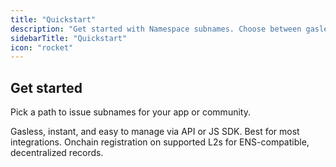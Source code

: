 ```yaml
---
title: "Quickstart"
description: "Get started with Namespace subnames. Choose between gasless offchain or onchain subname registration for your app or community."
sidebarTitle: "Quickstart"
icon: "rocket"
---
```


## Get started

Pick a path to issue subnames for your app or community.

<CardGroup>
  <Card
    title="Offchain Subnames"
    icon="cloud"
    href="/developer-guide/guide/create-offchain-subnames"
    aria-label="Create Offchain Subnames Guide"
  >
    Gasless, instant, and easy to manage via API or JS SDK. Best for most integrations.
  </Card>
  <Card
    title="Onchain Subnames"
    icon="square-code"
    href="/developer-guide/guide/mint-l1-l2-subnames"
    aria-label="Mint L2 Subnames Guide"
  >
    Onchain registration on supported L2s for ENS-compatible, decentralized records.
  </Card>
</CardGroup>
